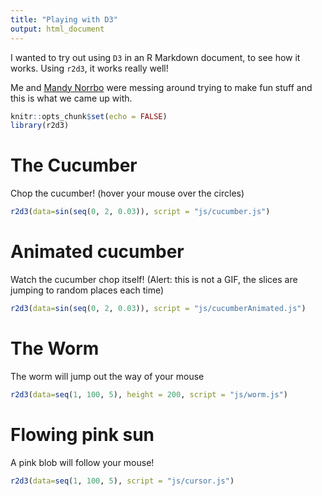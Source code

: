```yaml
---
title: "Playing with D3"
output: html_document
---
```


I wanted to try out using `D3` in an R Markdown document, to see how it works. Using `r2d3`, it works really well! 

Me and [Mandy Norrbo](https://twitter.com/MandyNorrbo) were messing around trying to make fun stuff and this is what we came up with.

```r
knitr::opts_chunk$set(echo = FALSE)
library(r2d3)
```

# The Cucumber

Chop the cucumber! (hover your mouse over the circles)
```r
r2d3(data=sin(seq(0, 2, 0.03)), script = "js/cucumber.js")
```

# Animated cucumber

Watch the cucumber chop itself! (Alert: this is not a GIF, the slices are jumping to random places each time)

```r
r2d3(data=sin(seq(0, 2, 0.03)), script = "js/cucumberAnimated.js")
```

# The Worm

The worm will jump out the way of your mouse

```r
r2d3(data=seq(1, 100, 5), height = 200, script = "js/worm.js")
```

# Flowing pink sun

A pink blob will follow your mouse!

```r
r2d3(data=seq(1, 100, 5), script = "js/cursor.js")
```


